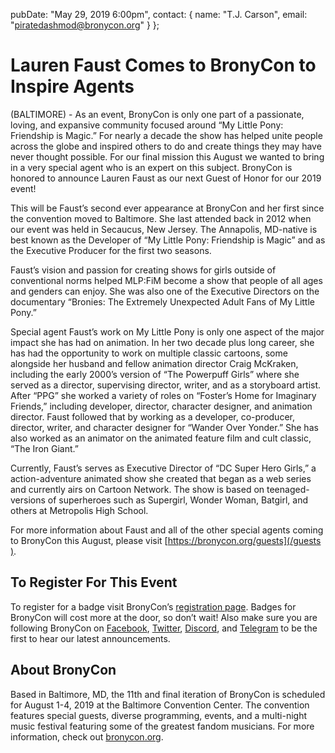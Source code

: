   pubDate: "May 29, 2019 6:00pm",
  contact: {
    name: "T.J. Carson",
    email: "piratedashmod@bronycon.org"
  }
};

# Lauren Faust Comes to BronyCon to Inspire Agents

(BALTIMORE)​ - As an event, BronyCon is only one part of a passionate, loving, and expansive community focused around “My Little Pony: Friendship is Magic.” For nearly a decade the show has helped unite people across the globe and inspired others to do and create things they may have never thought possible. For our final mission this August we wanted to bring in a very special agent who is an expert on this subject. BronyCon is honored to announce Lauren Faust as our next Guest of Honor for our 2019 event!

This will be Faust’s second ever appearance at BronyCon and her first since the convention moved to Baltimore. She last attended back in 2012 when our event was held in Secaucus, New Jersey. The Annapolis, MD-native is best known as the Developer of “My Little Pony: Friendship is Magic” and as the Executive Producer for the first two seasons.

Faust’s vision and passion for creating shows for girls outside of conventional norms helped MLP:FiM become a show that people of all ages and genders can enjoy. She was also one of the Executive Directors on the documentary “Bronies: The Extremely Unexpected Adult Fans of My Little Pony.”

Special agent Faust’s work on My Little Pony is only one aspect of the major impact she has had on animation. In her two decade plus long career, she has had the opportunity to work on multiple classic cartoons, some alongside her husband and fellow animation director Craig McKraken, including the early 2000’s version of “The Powerpuff Girls” where she served as a director, supervising director, writer, and as a storyboard artist. After “PPG” she worked a variety of roles on “Foster’s Home for Imaginary Friends,” including developer, director, character designer, and animation director. Faust followed that by working as a developer, co-producer, director, writer, and character designer for “Wander Over Yonder.” She has also worked as an animator on the animated feature film and cult classic, “The Iron Giant.”

Currently, Faust’s serves as Executive Director of “DC Super Hero Girls,” a action-adventure animated show she created that began as a web series and currently airs on Cartoon Network. The show is based on teenaged-versions of superheroes such as Supergirl, Wonder Woman, Batgirl, and others at Metropolis High School.

For more information about Faust and all of the other special agents coming to BronyCon this August, please visit ​[https://bronycon.org/guests​](/guests​).

## To Register For This Event

To register for a badge visit BronyCon’s [registration page](/#register). Badges for BronyCon will cost more at the door, so don’t wait! Also make sure you are following BronyCon on [Facebook](https://www.facebook.com/BronyCon), [Twitter](https://twitter.com/bronycon), [Discord](https://twitter.com/bronycon), and [Telegram](https://t.me/BronyCon) to be the first to hear our latest announcements.

## About BronyCon

Based in Baltimore, MD, the 11th and final iteration of BronyCon is scheduled for August 1-4, 2019 at the Baltimore Convention Center. The convention features special guests, diverse programming, events, and a multi-night music festival featuring some of the greatest fandom musicians. For more information, check out [bronycon.org](https://bronycon.org).
